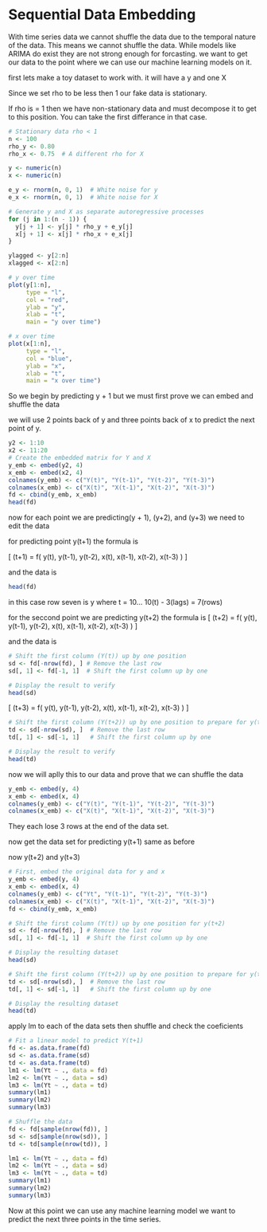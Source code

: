# Sequential Data Embedding 

With time series data we cannot shuffle the data due to the temporal nature of the data. This means we cannot shuffle the data. While models like ARIMA do exist they are not strong enough for forcasting. we want to get our data to the point where we can use our machine learning models on it.

first lets make a toy dataset to work with. it will have a y and one X

Since we set rho to be less then 1 our fake data is stationary. 

If rho is = 1 then we have non-stationary data and must decompose it to get to this position. You can take the first differance in that case.
```r
# Stationary data rho < 1 
n <- 100
rho_y <- 0.80
rho_x <- 0.75  # A different rho for X

y <- numeric(n)
x <- numeric(n)

e_y <- rnorm(n, 0, 1)  # White noise for y
e_x <- rnorm(n, 0, 1)  # White noise for X

# Generate y and X as separate autoregressive processes
for (j in 1:(n - 1)) { 
  y[j + 1] <- y[j] * rho_y + e_y[j]
  x[j + 1] <- x[j] * rho_x + e_x[j]
}

ylagged <- y[2:n]
xlagged <- x[2:n]

# y over time
plot(y[1:n],
     type = "l",
     col = "red",
     ylab = "y",
     xlab = "t",
     main = "y over time")

# x over time
plot(x[1:n],
     type = "l",
     col = "blue",
     ylab = "x",
     xlab = "t",
     main = "x over time")

```




So  we begin by predicting y + 1 but we must first prove we can embed and shuffle the data

we will use 2 points back of y and three points back of x to predict the next point of y. 

```r
y2 <- 1:10
x2 <- 11:20
# Create the embedded matrix for Y and X
y_emb <- embed(y2, 4)
x_emb <- embed(x2, 4)
colnames(y_emb) <- c("Y(t)", "Y(t-1)", "Y(t-2)", "Y(t-3)")
colnames(x_emb) <- c("X(t)", "X(t-1)", "X(t-2)", "X(t-3)")
fd <- cbind(y_emb, x_emb)
head(fd)

```
now for each point we are predicting(y + 1), (y+2), and (y+3) we need to edit the data

for predicting point y(t+1) the formula is 


\[
\hat{y}(t+1) = f\left( y(t), y(t-1), y(t-2), x(t), x(t-1), x(t-2), x(t-3) \right)
\]

and the data is 
```r
head(fd)
```

in this case row seven is y where t = 10... 10(t) - 3(lags) = 7(rows)

for the seccond point we are predicting y(t+2) the formula is
\[
\hat{y}(t+2) = f\left( y(t), y(t-1), y(t-2), x(t), x(t-1), x(t-2), x(t-3) \right)
\]

and the data is 
```r
# Shift the first column (Y(t)) up by one position
sd <- fd[-nrow(fd), ] # Remove the last row
sd[, 1] <- fd[-1, 1]  # Shift the first column up by one

# Display the result to verify
head(sd)


```


\[
\hat{y}(t+3) = f\left( y(t), y(t-1), y(t-2), x(t), x(t-1), x(t-2), x(t-3) \right)
\]

```r
# Shift the first column (Y(t+2)) up by one position to prepare for y(t+3)
td <- sd[-nrow(sd), ]  # Remove the last row
td[, 1] <- sd[-1, 1]   # Shift the first column up by one

# Display the result to verify
head(td)

```


now we will aplly this to our data and prove that we can shuffle the data

```r
y_emb <- embed(y, 4)
x_emb <- embed(x, 4)
colnames(y_emb) <- c("Y(t)", "Y(t-1)", "Y(t-2)", "Y(t-3)")
colnames(x_emb) <- c("X(t)", "X(t-1)", "X(t-2)", "X(t-3)")
```

They each lose 3 rows at the end of the data set. 

now get the data set for predicting y(t+1) same as before



now y(t+2) and y(t+3)

```r
# First, embed the original data for y and x
y_emb <- embed(y, 4)
x_emb <- embed(x, 4)
colnames(y_emb) <- c("Yt", "Y(t-1)", "Y(t-2)", "Y(t-3)")
colnames(x_emb) <- c("X(t)", "X(t-1)", "X(t-2)", "X(t-3)")
fd <- cbind(y_emb, x_emb)

# Shift the first column (Y(t)) up by one position for y(t+2)
sd <- fd[-nrow(fd), ] # Remove the last row
sd[, 1] <- fd[-1, 1]  # Shift the first column up by one

# Display the resulting dataset
head(sd)

# Shift the first column (Y(t+2)) up by one position to prepare for y(t+3)
td <- sd[-nrow(sd), ]  # Remove the last row
td[, 1] <- sd[-1, 1]   # Shift the first column up by one

# Display the resulting dataset
head(td)

```

apply lm to each of the data sets then shuffle and check the coeficients
```r
# Fit a linear model to predict Y(t+1)
fd <- as.data.frame(fd)
sd <- as.data.frame(sd)
td <- as.data.frame(td)
lm1 <- lm(Yt ~ ., data = fd)
lm2 <- lm(Yt ~ ., data = sd)
lm3 <- lm(Yt ~ ., data = td)
summary(lm1)
summary(lm2)
summary(lm3)
```

```r
# Shuffle the data
fd <- fd[sample(nrow(fd)), ]
sd <- sd[sample(nrow(sd)), ]
td <- td[sample(nrow(td)), ]

```

```r
lm1 <- lm(Yt ~ ., data = fd)
lm2 <- lm(Yt ~ ., data = sd)
lm3 <- lm(Yt ~ ., data = td)
summary(lm1)
summary(lm2)
summary(lm3)

```


Now at this point we can use any machine learning model we want to predict the next three points in the time series. 
